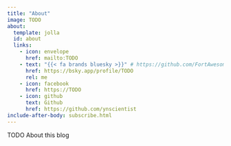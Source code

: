 ```yaml
---
title: "About"
image: TODO
about:
  template: jolla
  id: about
  links:
    - icon: envelope
      href: mailto:TODO
    - text: "{{< fa brands bluesky >}}" # https://github.com/FortAwesome/Font-Awesome/issues/19810
      href: https://bsky.app/profile/TODO
      rel: me
    - icon: facebook
      href: https://TODO
    - icon: github
      text: Github
      href: https://github.com/ynscientist
include-after-body: subscribe.html
---
```


:::{#about}
TODO About this blog
:::

